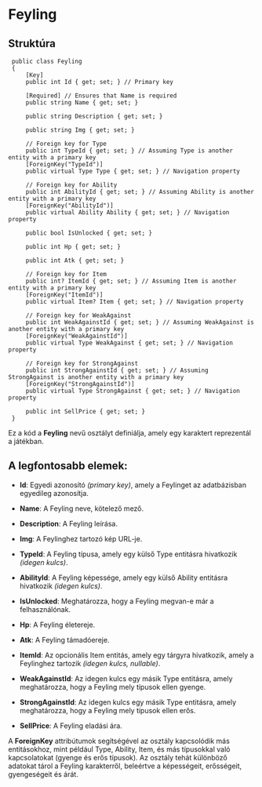 # Feyling

## Struktúra

```
 public class Feyling
 {
     [Key]
     public int Id { get; set; } // Primary key

     [Required] // Ensures that Name is required
     public string Name { get; set; }

     public string Description { get; set; }

     public string Img { get; set; }

     // Foreign key for Type
     public int TypeId { get; set; } // Assuming Type is another entity with a primary key
     [ForeignKey("TypeId")]
     public virtual Type Type { get; set; } // Navigation property

     // Foreign key for Ability
     public int AbilityId { get; set; } // Assuming Ability is another entity with a primary key
     [ForeignKey("AbilityId")]
     public virtual Ability Ability { get; set; } // Navigation property

     public bool IsUnlocked { get; set; }

     public int Hp { get; set; }

     public int Atk { get; set; }

     // Foreign key for Item
     public int? ItemId { get; set; } // Assuming Item is another entity with a primary key
     [ForeignKey("ItemId")]
     public virtual Item? Item { get; set; } // Navigation property

     // Foreign key for WeakAgainst
     public int WeakAgainstId { get; set; } // Assuming WeakAgainst is another entity with a primary key
     [ForeignKey("WeakAgainstId")]
     public virtual Type WeakAgainst { get; set; } // Navigation property

     // Foreign key for StrongAgainst
     public int StrongAgainstId { get; set; } // Assuming StrongAgainst is another entity with a primary key
     [ForeignKey("StrongAgainstId")]
     public virtual Type StrongAgainst { get; set; } // Navigation property

     public int SellPrice { get; set; }
 }
```
Ez a kód a **Feyling** nevű osztályt definiálja, amely egy karaktert reprezentál a játékban.


## A legfontosabb elemek:

- **Id**: Egyedi azonosító *(primary key)*, amely a Feylinget az adatbázisban egyedileg azonosítja.

- **Name**: A Feyling neve, kötelező mező.

- **Description**: A Feyling leírása.

- **Img**: A Feylinghez tartozó kép URL-je.

- **TypeId**: A Feyling típusa, amely egy külső Type entitásra hivatkozik *(idegen kulcs)*.

- **AbilityId**: A Feyling képessége, amely egy külső Ability entitásra hivatkozik *(idegen kulcs)*.

- **IsUnlocked**: Meghatározza, hogy a Feyling megvan-e már a felhasználónak.

- **Hp**: A Feyling életereje.

- **Atk**: A Feyling támadóereje.

- **ItemId**: Az opcionális Item entitás, amely egy tárgyra hivatkozik, amely a Feylinghez tartozik *(idegen kulcs, nullable)*.

- **WeakAgainstId**: Az idegen kulcs egy másik Type entitásra, amely meghatározza, hogy a Feyling mely típusok ellen gyenge.

- **StrongAgainstId**: Az idegen kulcs egy másik Type entitásra, amely meghatározza, hogy a Feyling mely típusok ellen erős.

- **SellPrice**: A Feyling eladási ára.

A **ForeignKey** attribútumok segítségével az osztály kapcsolódik más entitásokhoz, mint például Type, Ability, Item, és más típusokkal való kapcsolatokat (gyenge és erős típusok). Az osztály tehát különböző adatokat tárol a Feyling karakterről, beleértve a képességeit, erősségeit, gyengeségeit és árát.